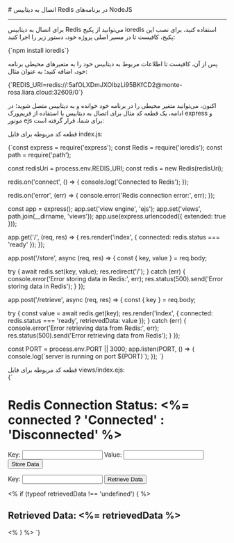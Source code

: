 

<Layout>
<Head>
<title>مستندات اتصال به Redis در NodeJS - لیارا</title>
<meta property="og:title" content="مستندات خدمات رایانش ابری لیارا" />
<meta property="og:description" content="مستندات اتصال به دیتابیس Redis در NodeJS"  />
<meta property="og:image" content="https://media.liara.ir/logos/liara-poster.jpg" />
</Head>
# اتصال به دیتابیس Redis در برنامه‌های NodeJS
<hr className="mb-2" />

برای اتصال به دیتابیس Redis می‌توانید از پکیج <Important>ioredis</Important> استفاده کنید، برای نصب این پکیج، کافیست تا در مسیر اصلی پروژه خود، دستور زیر را اجرا کنید:
<div className="h-2" />
<div dir='ltr'>
    <Highlight className="bash">
        {`npm install ioredis`}
    </Highlight>
</div>
<div className="h-2" />


پس از آن، کافیست تا 
اطلاعات مربوط به دیتابیس خود را 
به متغیرهای محیطی برنامه خود، اضافه کنید؛ به عنوان مثال:
<div className="h-2" />
<div dir='ltr'>
    <Highlight className="bash">
        {`REDIS_URI=redis://:5afOLXDmJXOIbzLi95BKfCD2@monte-rosa.liara.cloud:32609/0`}
    </Highlight>
</div>
<div className="h-2" />

اکنون، می‌توانید متغیر محیطی را در برنامه خود خوانده و به دیتابیس متصل شوید؛ در ادامه، یک قطعه کد مثال برای
اتصال به دیتابیس با استفاده از فریم‌ورک <Important>express</Important> و موتور <Important>ejs</Important> برای شما، قرار گرفته است:

قطعه کد مربوطه برای فایل <Important>index.js</Important>:
<div className="h-2" />
<div dir='ltr'>
    <Highlight className="js">
        {`const express = require('express');
const Redis = require('ioredis');
const path = require('path');

const redisUri = process.env.REDIS_URI;
const redis = new Redis(redisUri);

redis.on('connect', () => {
  console.log('Connected to Redis');
});

redis.on('error', (err) => {
  console.error('Redis connection error:', err);
});

const app = express();
app.set('view engine', 'ejs');
app.set('views', path.join(__dirname, 'views'));
app.use(express.urlencoded({ extended: true }));

app.get('/', (req, res) => {
  res.render('index', { connected: redis.status === 'ready' });
});

app.post('/store', async (req, res) => {
  const { key, value } = req.body;

  try {
    await redis.set(key, value);
    res.redirect('/');
  } catch (err) {
    console.error('Error storing data in Redis:', err);
    res.status(500).send('Error storing data in Redis');
  }
});

app.post('/retrieve', async (req, res) => {
  const { key } = req.body;

  try {
    const value = await redis.get(key);
    res.render('index', { connected: redis.status === 'ready', retrievedData: value });
  } catch (err) {
    console.error('Error retrieving data from Redis:', err);
    res.status(500).send('Error retrieving data from Redis');
  }
});

const PORT = process.env.PORT || 3000;
app.listen(PORT, () => {
  console.log(\`server is running on port \${PORT}\`);
});
`}
    </Highlight>
</div>
<div className="h-2" />
قطعه کد مربوطه برای فایل <Important>views/index.ejs</Important>:
<div className="h-2" />
<div dir='ltr'>
    <Highlight className="ejs">
        {`<!DOCTYPE html>
<html lang="en">
<head>
  <meta charset="UTF-8">
  <meta name="viewport" content="width=device-width, initial-scale=1.0">
  <title>Redis Connection</title>
</head>
<body>
  <h1>Redis Connection Status: <%= connected ? 'Connected' : 'Disconnected' %></h1>
  <form action="/store" method="post">
    <label for="key">Key:</label>
    <input type="text" id="key" name="key" required>
    <label for="value">Value:</label>
    <input type="text" id="value" name="value" required>
    <button type="submit">Store Data</button>
  </form>
  <form action="/retrieve" method="post">
    <label for="retrieveKey">Key:</label>
    <input type="text" id="retrieveKey" name="key" required>
    <button type="submit">Retrieve Data</button>
  </form>
  <% if (typeof retrievedData !== 'undefined') { %>
    <h2>Retrieved Data: <%= retrievedData %></h2>
  <% } %>
</body>
</html>
`}
    </Highlight>
</div>

</Layout>